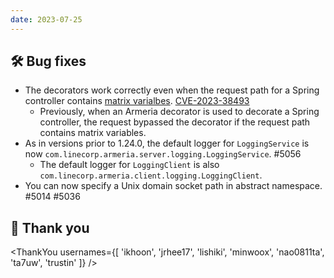 ```yaml
---
date: 2023-07-25
---
```


## 🛠️ Bug fixes

- The decorators work correctly even when the request path for a Spring controller contains
  [matrix varialbes](https://docs.spring.io/spring-framework/reference/web/webmvc/mvc-controller/ann-methods/matrix-variables.html). [CVE-2023-38493](https://github.com/line/armeria/security/advisories/GHSA-wvp2-9ppw-337j)
  - Previously, when an Armeria decorator is used to decorate a Spring controller, the request bypassed the
    decorator if the request path contains matrix variables.
- As in versions prior to 1.24.0, the default logger for `LoggingService` is now
  `com.linecorp.armeria.server.logging.LoggingService`. #5056
  - The default logger for `LoggingClient` is also `com.linecorp.armeria.client.logging.LoggingClient`.
- You can now specify a Unix domain socket path in abstract namespace. #5014 #5036

## 🙇 Thank you

<ThankYou usernames={[
  'ikhoon',
  'jrhee17',
  'lishiki',
  'minwoox',
  'nao0811ta',
  'ta7uw',
  'trustin'
]} />
